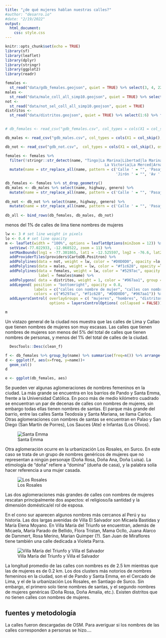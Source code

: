 ```yaml
---
title: "¿de qué mujeres hablan nuestras calles?"
#author: "desarro.io"
#date: "2/19/2022"
output: 
  html_document: 
    css: style.css
---
```


```r
knitr::opts_chunk$set(echo = TRUE)
library(sf)
library(leaflet)
library(dplyr)
library(stringr)
library(ggplot2)
library(readr)
```

```r
females <-
  st_read("data/gdb_females.geojson", quiet = TRUE) %>% select(3, 4, 22)
males <-
  st_read("data/male_coll_all_simp10.geojson", quiet = TRUE) %>% select(3, 4, 22)
not <-
  st_read("data/not_sel_coll_all_simp10.geojson", quiet = TRUE)
distritos <-
  st_read("data/distritos.geojson", quiet = TRUE) %>% select(1:6) %>% filter(IDDPTO == "07" |
                                                                               IDPROV == "1501")
```

```r
# db_females <- read_csv("gdb_females.csv", col_types = cols(X1 = col_skip(), osm_id = col_skip(), railway = col_skip(), amenity = col_skip(), operator = col_skip(), parking = col_skip(), surface = col_skip(), tunnel = col_skip(), oneway = col_skip(), geometry = col_skip(), bridge = col_skip(), smoothness = col_skip(), width = col_skip(), capacity = col_skip(), layer = col_skip(),  public_tra = col_skip(), aeroway = col_skip(), building = col_skip(),  barrier = col_skip(), names = col_skip(), genero = col_character(),  `_merge` = col_skip()))

db_males <- read_csv("gdb_males.csv", col_types = cols(X1 = col_skip(), osm_id = col_skip(), railway = col_skip(), amenity = col_skip(), operator = col_skip(), parking = col_skip(), surface = col_skip(), tunnel = col_skip(), oneway = col_skip(), geometry = col_skip(), bridge = col_skip(), smoothness = col_skip(), width = col_skip(), capacity = col_skip(), layer = col_skip(),  public_tra = col_skip(), aeroway = col_skip(), building = col_skip(),  barrier = col_skip(), names = col_skip(), genero = col_character(),  `_merge` = col_skip()))

db_not <- read_csv("gdb_not.csv",  col_types = cols(X1 = col_skip(), osm_id = col_skip(), railway = col_skip(), amenity = col_skip(), operator = col_skip(), parking = col_skip(), surface = col_skip(), tunnel = col_skip(), oneway = col_skip(), geometry = col_skip(), bridge = col_skip(), smoothness = col_skip(), width = col_skip(), capacity = col_skip(), layer = col_skip(),  public_tra = col_skip(), aeroway = col_skip(), building = col_skip(),  barrier = col_skip(), names = col_skip(), genero = col_character(),  `_merge` = col_skip()))
```


```r
females <- females %>%
  filter(!stringr::str_detect(name, "Tingo|La Marina|Libertad|la Marina|
                                             La Victoria|La Merced|Arnaldo Márquez")) %>% 
  mutate(name = str_replace_all(name, pattern = c('Calle ' = "", 'Pasaje ' = "", 'Avenida ' = "", 
                                                  'Jirón ' = "", 'Av ' = "")))

db_females <- females %>% st_drop_geometry() 
db_males <- db_males %>% select(name, highway, genero) %>% 
  mutate(name = str_replace_all(name, pattern = c('Calle ' = "", 'Pasaje ' = "", 'Avenida ' = "",
                                                                        'Jirón ' = "", 'Av ' = ""))) 
db_not <- db_not %>% select(name, highway, genero) %>% 
  mutate(name = str_replace_all(name, pattern = c('Calle ' = "", 'Pasaje ' = "", 'Avenida ' = "",
                                                                        'Jirón ' = "", 'Av ' = "")))
db_all <- bind_rows(db_females, db_males, db_not)
```

::: {.bajada}
menos del 1% de calles de lima tiene nombres de mujeres
:::

```r
lw <- 3 # set line weight in pixels
lo <- 0.4 # set line opacity
m <- leaflet(width = "100%", options = leafletOptions(minZoom = 12)) %>% 
  setView(-77.022933, -12.068522, zoom = 11) %>%
  setMaxBounds(lng1 = -77.301865, lat1 = -12.525597, lng2 = -76.6, lat2 = -11.56)%>%
  addProviderTiles(providers$CartoDB.Positron) %>% 
  addPolylines(data = not, weight = lw, color = "#D0D0D0", opacity =lo, group = "otras calles") %>%
  addPolylines(data = males, weight = lw, color = "#f1c628", opacity =lo, group = "hombres") %>%
  addPolylines(data = females, weight = lw, color = "#5297ac", opacity =lo, group = "mujeres", 
               label = females$name) %>%
  addPolygons( data = distritos, weight = 1, color = "#967aa1", group = "distritos", fill=FALSE) %>%
  addLegend( position = "bottomright", opacity = 0.8, 
             labels = c("calles con nombre de mujer", "calles con nombre de hombre", "otras calles", "límite distrital"),
             colors = c("#5297ac", "#f1c628", "#D0D0D0", "#967aa1")) %>% 
  addLayersControl( overlayGroups = c( "mujeres", "hombres", "distritos"),
                    options = layersControlOptions( collapsed = FALSE))
```

```r
m
```



Un vistazo general de la ciudad nos muestra que las calles de Lima y Callao que tienen nombres de mujeres son muy escasas. Las calles que tienen nombres de mujeres son menos del 5% del total de calles que tienen nombres de personas, y menos del 1% del total de calles de la ciudad. 

```r
  DescTools::Desc(clean_f)
```

```r
f <- db_females %>% group_by(name) %>% summarise(freq=n()) %>% arrange(desc(freq)) %>% slice(1:20)
d <- ggplot(f, aes(x=freq, y=name))+
  geom_col()
d

e <- ggplot(db_females, aes)
```


Se pueden ver algunas aglomeraciones de nombres femeninos en la ciudad. La más grande se encuentra en los barrios de Pando y Santa Emma, frente a la Universidad Católica. En poco más de medio kilómetro cuadrado se encuentran un par de decenas de calles con nombres de mujeres, sin embargo todas ellas tienen nombres de santas. El parque más grande del barrio, entre las calles Santa Teodosia y Santa Mariana, se llama Carlos. Otras aglomeraciones con nombres de santas se encuentran en Palao y San Diego (San Martín de Porres), Los Sauces (Ate) e Infantas (Los Olivos).

 ![Santa Emma](images/santa_emma.png) 

Otra aglomeración ocurre en la urbanización Los Rosales, en Surco. En este caso se trata de un grupo de nombres genéricos de mujeres que no representan a ningún personaje (Doña Rosa, Doña Ana, Doña Luisa). La etimología de "doña" refiere a "domina" (dueña de casa), y la palabra solía hacer referencia a una mujer casada. 

 ![Los Rosales](images/los_rosales.png) 

Las dos aglomeraciones más grandes de calles con nombres de mujeres rescatan principalmente dos aspectos: el religioso/la santidad y la dimensión doméstica/el rol de esposa.

En el cono sur aparecen algunos nombres más cercanos al Perú y su historia. Las dos largas avenidas de Villa El Salvador son Micaela Bastidas y María Elena Moyano. En Villa María del Triunfo se encuentran, además de Micaela, María Parado de Bellido, Flora Tristan, Mama Ocllo, Juana Alarco de Dammert, Rosa Merino, Marian Quimper (?). San Juan de Miraflores tiene también una calle dedicada a Violeta Parra. 

![Villa María del Triunfo y Villa el Salvador](images/sur.png) 

La longitud promedio de las calles con nombres es de 2.5 km  mientras que las de mujeres es de 0.2 km. 
Los dos clusters más notorios de nombres femeninos en la ciudad, son el de Pando y Santa Emma, en el Cercado de Lima, y el de la urbanización Los Rosales, en Santiago de Surco. Sin embargo, el primero solo tiene nombres de santas, y el segundo nombres de mujeres genéricas (Doña Rosa, Doña Amalia, etc.).
Existen distritos que no tienen calles con nombres de mujeres.

## fuentes y metodología
La calles fueron descargadas de OSM. Para averiguar si los nombres de las calles corresponden a personas se hizo....